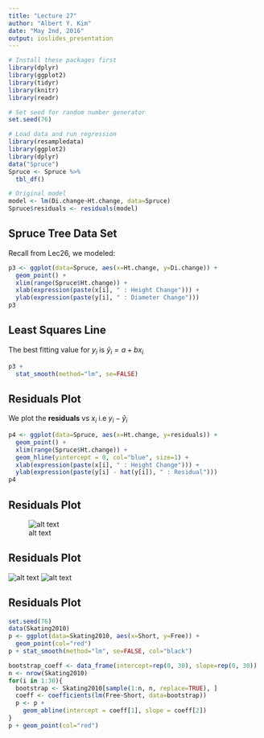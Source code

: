 ```yaml
---
title: "Lecture 27"
author: "Albert Y. Kim"
date: "May 2nd, 2016"
output: ioslides_presentation
---
```


```r
# Install these packages first
library(dplyr)
library(ggplot2)
library(tidyr)
library(knitr)
library(readr)

# Set seed for random number generator
set.seed(76)

# Load data and run regression
library(resampledata)
library(ggplot2)
library(dplyr)
data("Spruce")
Spruce <- Spruce %>% 
  tbl_df()

# Original model
model <- lm(Di.change~Ht.change, data=Spruce)
Spruce$residuals <- residuals(model)
```





## Spruce Tree Data Set

Recall from Lec26, we modeled:

```r
p3 <- ggplot(data=Spruce, aes(x=Ht.change, y=Di.change)) +
  geom_point() + 
  xlim(range(Spruce$Ht.change)) + 
  xlab(expression(paste(x[i], " : Height Change"))) +
  ylab(expression(paste(y[i], " : Diameter Change")))
p3
```





## Least Squares Line

The best fitting value for $y_i$ is $\widehat{y}_i = a + bx_i$

```r
p3 +
  stat_smooth(method="lm", se=FALSE)
```





## Residuals Plot

We plot the **residuals** vs $x_i$ i.e $y_i - \widehat{y}_i$

```r
p4 <- ggplot(data=Spruce, aes(x=Ht.change, y=residuals)) +
  geom_point() + 
  xlim(range(Spruce$Ht.change)) + 
  geom_hline(yintercept = 0, col="blue", size=1) + 
  xlab(expression(paste(x[i], " : Height Change"))) +
  ylab(expression(paste(y[i] - hat(y[i]), " : Residual")))
p4
```





## Residuals Plot

![alt text](figure/regression1.png)





## Residuals Plot

![alt text](figure/regression2.jpg)
![alt text](figure/regression3.png)





## Residuals Plot

```r
set.seed(76)
data(Skating2010)
p <- ggplot(data=Skating2010, aes(x=Short, y=Free)) + 
  geom_point(col="red")
p + stat_smooth(method="lm", se=FALSE, col="black")

bootstrap_coeff <- data_frame(intercept=rep(0, 30), slope=rep(0, 30))
n <- nrow(Skating2010)
for(i in 1:30){
  bootstrap <- Skating2010[sample(1:n, n, replace=TRUE), ]
  coeff <- coefficients(lm(Free~Short, data=bootstrap))
  p <- p + 
    geom_abline(intercept = coeff[1], slope = coeff[2])
}
p + geom_point(col="red")
  
```






